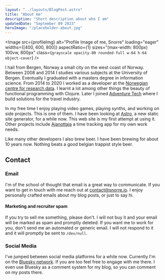 ```yaml
---
layout: "../layouts/BlogPost.astro"
title: "About me"
description: "Short description about who I am"
updatedDate: "September 09 2023"
heroImage: "/placeholder-about.jpg"
---
```



<Image
  src={profileImg}
  alt="Profile Image of me, Snorre"
  loading="eager"
  widths={[400, 600, 800]}
  aspectRatio={1}
  sizes="(max-width: 800px) 100vw, 800px"
  class={`
  grayscale
  opacity-80
  rounded-full
  w-64
  h-64
  object-cover
  `}
/>

I hail from Bergen, Norway a small city on the west coast of Norway.
Between 2008 and 2014 I studies various subjects at the University of Bergen.
Eventually I graduated with a masters degree in information science.
From 2014 to 2020 I worked as a developer at the [Norwegian centre for research data](https://nsd.no).
I learnt a lot among other things the beauty of functional programming with Clojure.
Later I joined [Adventure Tech](https://adventuretech.no) where I build solutions for the travel industry.

In my free time I enjoy playing video games, playing synths, and working on side projects.
This is one of them.
I have been looking at [Astro](https://astro.build), a new static site generator, for a while now.
This web site is my first attempt at using it.
Other projects include [Ajanottaja](https://ajanottaja.app) a time tracking app for my own work needs.

Like many other developers I also brew beer.
I have been brewing for about 10 years now.
Nothing beats a good belgian trappist style beer.

## Contact

### Email

I'm of the school of thought that email is a great way to communicate.
If you want to get in touch with me reach out at [contact@snorre.io](mailto:contact@snorre.io).
I enjoy personally crafted emails about my blog posts, or just to say hi.

#### Marketing and recruiter spam

If you try to sell me something, please don't.
I will not buy it and your email will be marked as spam and promptly deleted.
If you want me to work for you, don't send me an automated or generic email.
I will not respond to it and it will promptly be sent to `/dev/null`.

### Social Media

I've jumped between social media platforms for a while now.
Currently I'm on the [Bluesky network](https://bsky.app/profile/snorre.io).
If you are too feel free to engage with me there.
I even use Bluesky as a comment system for my blog, so you can comment on my posts there.